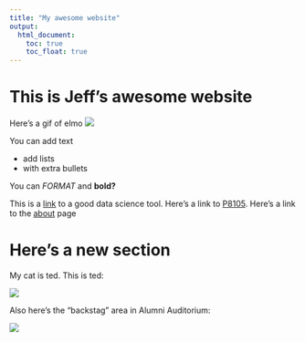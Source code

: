 ```yaml
---
title: "My awesome website"
output: 
  html_document:
    toc: true
    toc_float: true
---
```


# This is Jeff's awesome website

Here's a gif of elmo
![](https://media.giphy.com/media/drXGoW1iudhKw/giphy.gif)

You can add text

* add lists
* with extra bullets

You can *FORMAT* and **bold?**

This is a [link](https://www.google.com/) to a good data science tool. Here's a link to [P8105](https://www.google.com/). Here's a link to the [about](about.html) page


# Here's a new section
My cat is ted. This is ted:

![](images/ted.jpg)

Also here's the "backstag" area in Alumni Auditorium:

![](images/ted.jpg)



